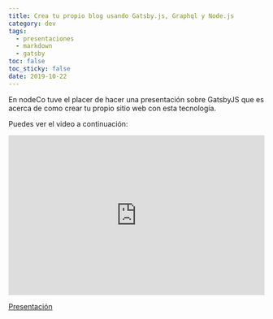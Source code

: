 ```yaml
---
title: Crea tu propio blog usando Gatsby.js, Graphql y Node.js
category: dev
tags:
  - presentaciones
  - markdown
  - gatsby
toc: false
toc_sticky: false
date: 2019-10-22
---
```


En nodeCo tuve el placer de hacer una presentación sobre GatsbyJS
que es acerca de como crear tu propio sitio web con esta tecnología.

Puedes ver el video a continuación:

<iframe
  width="100%"
  height="315"
  src="https://www.youtube.com/embed/eU146BubZ68"
  frameborder="0"
  allow="accelerometer; autoplay; encrypted-media; gyroscope; picture-in-picture"
  allowfullscreen
></iframe>

[Presentación](https://gatsby-node-decks.secorto.com/)
